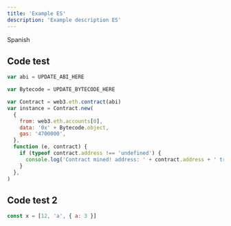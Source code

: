 ```yaml
---
title: 'Example ES'
description: 'Example description ES'
---
```


Spanish

## Code test

```js ln={8-10} viewlines
var abi = UPDATE_ABI_HERE

var Bytecode = UPDATE_BYTECODE_HERE

var Contract = web3.eth.contract(abi)
var instance = Contract.new(
  {
    from: web3.eth.accounts[0],
    data: '0x' + Bytecode.object,
    gas: '4700000',
  },
  function (e, contract) {
    if (typeof contract.address !== 'undefined') {
      console.log('Contract mined! address: ' + contract.address + ' transactionHash: ' + contract.transactionHash)
    }
  },
)
```

## Code test 2

```js
const x = [12, 'a', { a: 3 }]
```
